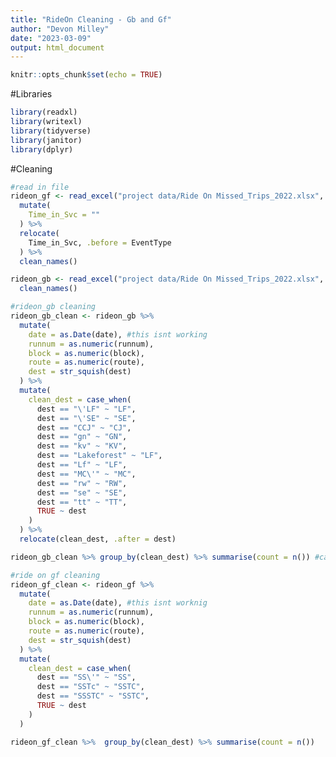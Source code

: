 ```yaml
---
title: "RideOn Cleaning - Gb and Gf"
author: "Devon Milley"
date: "2023-03-09"
output: html_document
---
```


```r
knitr::opts_chunk$set(echo = TRUE)
```

#Libraries
```r
library(readxl)
library(writexl)
library(tidyverse)
library(janitor)
library(dplyr)

```
#Cleaning
```r
#read in file
rideon_gf <- read_excel("project data/Ride On Missed_Trips_2022.xlsx", sheet = "GF") %>% 
  mutate(
    Time_in_Svc = ""
  ) %>% 
  relocate(
    Time_in_Svc, .before = EventType
  ) %>% 
  clean_names()

rideon_gb <- read_excel("project data/Ride On Missed_Trips_2022.xlsx", sheet = "GB") %>% 
  clean_names()

#rideon_gb cleaning
rideon_gb_clean <- rideon_gb %>% 
  mutate(
    date = as.Date(date), #this isnt working
    runnum = as.numeric(runnum),
    block = as.numeric(block),
    route = as.numeric(route),
    dest = str_squish(dest)
  ) %>% 
  mutate(
    clean_dest = case_when(
      dest == "\'LF" ~ "LF",
      dest == "\'SE" ~ "SE",
      dest == "CCJ" ~ "CJ",
      dest == "gn" ~ "GN",
      dest == "kv" ~ "KV",
      dest == "Lakeforest" ~ "LF",
      dest == "Lf" ~ "LF",
      dest == "MC\'" ~ "MC",
      dest == "rw" ~ "RW",
      dest == "se" ~ "SE",
      dest == "tt" ~ "TT",
      TRUE ~ dest
    )
  ) %>% 
  relocate(clean_dest, .after = dest)

rideon_gb_clean %>% group_by(clean_dest) %>% summarise(count = n()) #can't figure out how to get rid of single quotes

#ride on gf cleaning
rideon_gf_clean <- rideon_gf %>% 
  mutate(
    date = as.Date(date), #this isnt worknig
    runnum = as.numeric(runnum),
    block = as.numeric(block),
    route = as.numeric(route),
    dest = str_squish(dest)
  ) %>% 
  mutate(
    clean_dest = case_when(
      dest == "SS\'" ~ "SS",
      dest == "SSTc" ~ "SSTC",
      dest == "SSSTC" ~ "SSTC",
      TRUE ~ dest
    )
  )

rideon_gf_clean %>%  group_by(clean_dest) %>% summarise(count = n())


```

